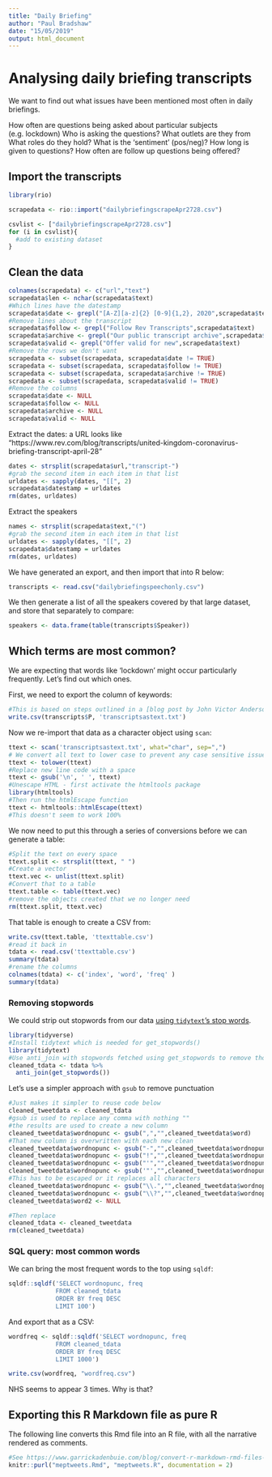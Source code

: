 ```yaml
---
title: "Daily Briefing"
author: "Paul Bradshaw"
date: "15/05/2019"
output: html_document
---
```


# Analysing daily briefing transcripts

We want to find out what issues have been mentioned most often in daily briefings.

How often are questions being asked about particular subjects (e.g. lockdown)
Who is asking the questions?
What outlets are they from
What roles do they hold?
What is the 'sentiment' (pos/neg)?
How long is given to questions?
How often are follow up questions being offered?



## Import the transcripts


```r
library(rio)
```


```r
scrapedata <- rio::import("dailybriefingscrapeApr2728.csv")
```


```r
csvlist <- ["dailybriefingscrapeApr2728.csv"]
for (i in csvlist){
  #add to existing dataset
}
```

## Clean the data

```r
colnames(scrapedata) <- c("url","text")
scrapedata$len <- nchar(scrapedata$text)
#Which lines have the datestamp
scrapedata$date <- grepl("[A-Z][a-z]{2} [0-9]{1,2}, 2020",scrapedata$text)
#Remove lines about the transcript
scrapedata$follow <- grepl("Follow Rev Transcripts",scrapedata$text)
scrapedata$archive <- grepl("Our public transcript archive",scrapedata$text)
scrapedata$valid <- grepl("Offer valid for new",scrapedata$text)
#Remove the rows we don't want
scrapedata <- subset(scrapedata, scrapedata$date != TRUE)
scrapedata <- subset(scrapedata, scrapedata$follow != TRUE)
scrapedata <- subset(scrapedata, scrapedata$archive != TRUE)
scrapedata <- subset(scrapedata, scrapedata$valid != TRUE)
#Remove the columns
scrapedata$date <- NULL
scrapedata$follow <- NULL
scrapedata$archive <- NULL
scrapedata$valid <- NULL
```

Extract the dates: a URL looks like "https://www.rev.com/blog/transcripts/united-kingdom-coronavirus-briefing-transcript-april-28"

```r
dates <- strsplit(scrapedata$url,"transcript-")
#grab the second item in each item in that list
urldates <- sapply(dates, "[[", 2)
scrapedata$datestamp = urldates
rm(dates, urldates)
```

Extract the speakers

```r
names <- strsplit(scrapedata$text,"(")
#grab the second item in each item in that list
urldates <- sapply(dates, "[[", 2)
scrapedata$datestamp = urldates
rm(dates, urldates)

```


We have generated an export, and then import that into R below:

```r
transcripts <- read.csv("dailybriefingspeechonly.csv")
```

We then generate a list of all the speakers covered by that large dataset, and store that separately to compare:

```r
speakers <- data.frame(table(transcripts$Speaker))
```


## Which terms are most common?

We are expecting that words like 'lockdown' might occur particularly frequently. Let's find out which ones.

First, we need to export the column of keywords:

```r
#This is based on steps outlined in a [blog post by John Victor Anderson](http://johnvictoranderson.org/?p=115). 
write.csv(transcripts$P, 'transcriptsastext.txt')
```

Now we re-import that data as a character object using `scan`:

```r
ttext <- scan('transcriptsastext.txt', what="char", sep=",")
# We convert all text to lower case to prevent any case sensitive issues with counting
ttext <- tolower(ttext)
#Replace new line code with a space
ttext <- gsub('\n', ' ', ttext)
#Unescape HTML - first activate the htmltools package
library(htmltools)
#Then run the htmlEscape function
ttext <- htmltools::htmlEscape(ttext)
#This doesn't seem to work 100%
```

We now need to put this through a series of conversions before we can generate a table:

```r
#Split the text on every space
ttext.split <- strsplit(ttext, " ")
#Create a vector
ttext.vec <- unlist(ttext.split)
#Convert that to a table
ttext.table <- table(ttext.vec)
#remove the objects created that we no longer need
rm(ttext.split, ttext.vec)
```

That table is enough to create a CSV from:

```r
write.csv(ttext.table, 'ttexttable.csv')
#read it back in
tdata <- read.csv('ttexttable.csv')
summary(tdata)
#rename the columns
colnames(tdata) <- c('index', 'word', 'freq' )
summary(tdata)

```

### Removing stopwords

We could strip out stopwords from our data [using `tidytext`'s stop words](https://stackoverflow.com/questions/43441884/removing-stop-words-with-tidytext?rq=1).

```r
library(tidyverse)
#Install tidytext which is needed for get_stopwords() 
library(tidytext)
#Use anti_join with stopwords fetched using get_stopwords to remove those stopwords from tweetdata and put in new object
cleaned_tdata <- tdata %>%
  anti_join(get_stopwords())
```

Let's use a simpler approach with `gsub` to remove punctuation

```r
#Just makes it simpler to reuse code below
cleaned_tweetdata <- cleaned_tdata
#gsub is used to replace any comma with nothing ""
#the results are used to create a new column
cleaned_tweetdata$wordnopunc <- gsub(",","",cleaned_tweetdata$word)
#That new column is overwritten with each new clean
cleaned_tweetdata$wordnopunc <- gsub("-","",cleaned_tweetdata$wordnopunc)
cleaned_tweetdata$wordnopunc <- gsub("!","",cleaned_tweetdata$wordnopunc)
cleaned_tweetdata$wordnopunc <- gsub("'","",cleaned_tweetdata$wordnopunc)
cleaned_tweetdata$wordnopunc <- gsub('"',"",cleaned_tweetdata$wordnopunc)
#This has to be escaped or it replaces all characters
cleaned_tweetdata$wordnopunc <- gsub("\\.","",cleaned_tweetdata$wordnopunc)
cleaned_tweetdata$wordnopunc <- gsub("\\?","",cleaned_tweetdata$wordnopunc)
cleaned_tweetdata$word2 <- NULL

#Then replace
cleaned_tdata <- cleaned_tweetdata 
rm(cleaned_tweetdata)
```



### SQL query: most common words

We can bring the most frequent words to the top using `sqldf`:

```r
sqldf::sqldf('SELECT wordnopunc, freq 
             FROM cleaned_tdata
             ORDER BY freq DESC
             LIMIT 100')
```

And export that as a CSV:

```r
wordfreq <- sqldf::sqldf('SELECT wordnopunc, freq 
             FROM cleaned_tdata
             ORDER BY freq DESC
             LIMIT 1000')

write.csv(wordfreq, "wordfreq.csv")
```

NHS seems to appear 3 times. Why is that?

## Exporting this R Markdown file as pure R

The following line converts this Rmd file into an R file, with all the narrative rendered as comments.

```r
#See https://www.garrickadenbuie.com/blog/convert-r-markdown-rmd-files-to-r-scripts/
knitr::purl("meptweets.Rmd", "meptweets.R", documentation = 2)
```

